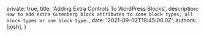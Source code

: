 
  private: true,
  title: 'Adding Extra Controls To WordPress Blocks',
  description: `How to add extra Gutenberg block attributes to some block types, all block types or one block type.`,
  date: '2021-09-02T19:45:00.0Z',
  authors: [josh],
}
